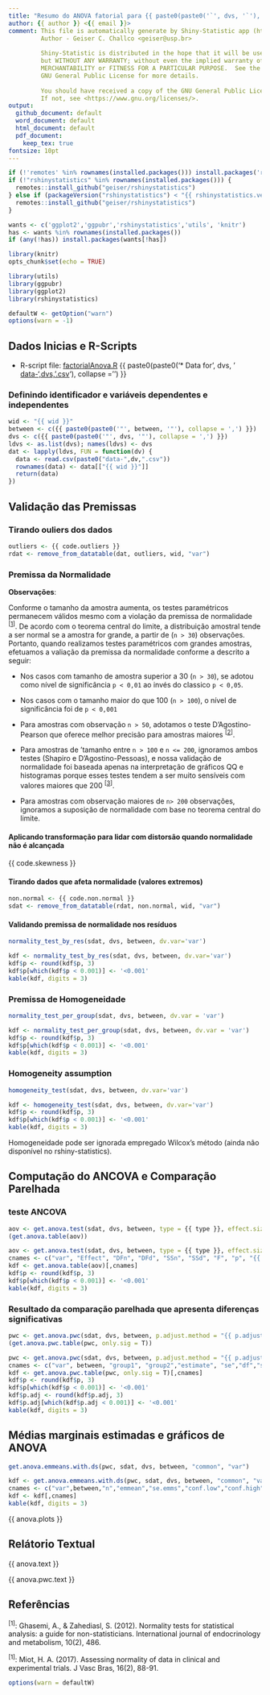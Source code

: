 ```yaml
---
title: "Resumo do ANOVA fatorial para {{ paste0(paste0('`', dvs, '`'), collapse = ',') }}"
author: {{ author }} <{{ email }}>
comment: This file is automatically generate by Shiny-Statistic app (https://statistic.geiser.tech/)
         Author - Geiser C. Challco <geiser@usp.br>
         
         Shiny-Statistic is distributed in the hope that it will be useful,
         but WITHOUT ANY WARRANTY; without even the implied warranty of
         MERCHANTABILITY or FITNESS FOR A PARTICULAR PURPOSE.  See the
         GNU General Public License for more details.
         
         You should have received a copy of the GNU General Public License.
         If not, see <https://www.gnu.org/licenses/>.
output:
  github_document: default
  word_document: default
  html_document: default
  pdf_document:
    keep_tex: true
fontsize: 10pt
---
```


```r
if (!'remotes' %in% rownames(installed.packages())) install.packages('remotes')
if (!"rshinystatistics" %in% rownames(installed.packages())) {
  remotes::install_github("geiser/rshinystatistics")
} else if (packageVersion("rshinystatistics") < "{{ rshinystatistics.version }}") {
  remotes::install_github("geiser/rshinystatistics")
}

wants <- c('ggplot2','ggpubr','rshinystatistics','utils', 'knitr')
has <- wants %in% rownames(installed.packages())
if (any(!has)) install.packages(wants[!has])

library(knitr)
opts_chunk$set(echo = TRUE)

library(utils)
library(ggpubr)
library(ggplot2)
library(rshinystatistics)

defaultW <- getOption("warn")
options(warn = -1)
```

## Dados Inicias e R-Scripts

* R-script file: [factorialAnova.R](factorialAnova.R)
{{ paste0(paste0('* Data for ', dvs, ' [data-',dvs,'.csv](data-',dvs,'.csv)'), collapse = '\n') }}

### Definindo identificador e variáveis dependentes e independentes

```r
wid <- "{{ wid }}"
between <- c({{ paste0(paste0('"', between, '"'), collapse = ',') }})
dvs <- c({{ paste0(paste0('"', dvs, '"'), collapse = ',') }})
ldvs <- as.list(dvs); names(ldvs) <- dvs
dat <- lapply(ldvs, FUN = function(dv) {
  data <- read.csv(paste0("data-",dv,".csv"))
  rownames(data) <- data[["{{ wid }}"]]
  return(data)
})
```

## Validação das Premissas

### Tirando ouliers dos dados

```r
outliers <- {{ code.outliers }}
rdat <- remove_from_datatable(dat, outliers, wid, "var")
```

### Premissa da Normalidade

**Observações**:

Conforme o tamanho da amostra aumenta, os testes paramétricos permanecem válidos mesmo com a violação da premissa de normalidade <sup>[[1](# referências)]</sup>.
De acordo com o teorema central do limite, a distribuição amostral tende a ser normal se a amostra for grande, a partir de (`n > 30`) observações. Portanto, quando realizamos testes paramétricos com grandes amostras, efetuamos a valiação da premissa da normalidade conforme a descrito a seguir:

- Nos casos com tamanho de amostra superior a 30 (`n > 30`), se adotou como nível de significância `p < 0,01` ao invés do classico `p < 0,05`.

- Nos casos com o tamanho maior do que 100 (`n > 100`), o nível de significância foi de `p < 0,001`

- Para amostras com observação `n > 50`, adotamos o teste D'Agostino-Pearson que oferece melhor precisão para amostras maiores <sup>[[2](#referências)]</sup>.

- Para amostras de 'tamanho entre `n > 100` e ` n <= 200`, ignoramos ambos testes (Shapiro e D'Agostino-Pessoas), e nossa validação de normalidade foi baseada apenas na interpretação de gráficos QQ e histogramas porque esses testes tendem a ser muito sensíveis com valores maiores que 200 <sup>[[3](#referências)]</sup>.

- Para amostras com observação maiores de `n> 200` observações, ignoramos a suposição de normalidade com base no teorema central do limite.


#### Aplicando transformação para lidar com distorsão quando normalidade não é alcançada

{{ code.skewness }}

#### Tirando dados que afeta normalidade (valores extremos)

```r
non.normal <- {{ code.non.normal }}
sdat <- remove_from_datatable(rdat, non.normal, wid, "var")
```

#### Validando premissa de normalidade nos resíduos

```r
normality_test_by_res(sdat, dvs, between, dv.var='var')
```

```r
kdf <- normality_test_by_res(sdat, dvs, between, dv.var='var')
kdf$p <- round(kdf$p, 3)
kdf$p[which(kdf$p < 0.001)] <- '<0.001'
kable(kdf, digits = 3)
```

### Premissa de Homogeneidade

```r
normality_test_per_group(sdat, dvs, between, dv.var = 'var')
```

```r
kdf <- normality_test_per_group(sdat, dvs, between, dv.var = 'var')
kdf$p <- round(kdf$p, 3)
kdf$p[which(kdf$p < 0.001)] <- '<0.001'
kable(kdf, digits = 3)
```

### Homogeneity assumption

```r
homogeneity_test(sdat, dvs, between, dv.var='var')
```

```r
kdf <- homogeneity_test(sdat, dvs, between, dv.var='var')
kdf$p <- round(kdf$p, 3)
kdf$p[which(kdf$p < 0.001)] <- '<0.001'
kable(kdf, digits = 3)
```

Homogeneidade pode ser ignorada empregado Wilcox's método (ainda não disponível no rshiny-statistics).

## Computação do ANCOVA e Comparação Parelhada

### teste ANCOVA

```r
aov <- get.anova.test(sdat, dvs, between, type = {{ type }}, effect.size = "{{ effect.size }}", dv.var = "var")
(get.anova.table(aov))
```

```r
aov <- get.anova.test(sdat, dvs, between, type = {{ type }}, effect.size = "{{ effect.size }}", dv.var = "var")
cnames <- c("var", "Effect", "DFn", "DFd", "SSn", "SSd", "F", "p", "{{ effect.size }}", "p.signif")
kdf <- get.anova.table(aov)[,cnames]
kdf$p <- round(kdf$p, 3)
kdf$p[which(kdf$p < 0.001)] <- '<0.001'
kable(kdf, digits = 3)
```

### Resultado da comparação parelhada que apresenta diferenças significativas

```r
pwc <- get.anova.pwc(sdat, dvs, between, p.adjust.method = "{{ p.adjust.method }}", dv.var = "var")
(get.anova.pwc.table(pwc, only.sig = T))
```

```r
pwc <- get.anova.pwc(sdat, dvs, between, p.adjust.method = "{{ p.adjust.method }}", dv.var = "var")
cnames <- c("var", between, "group1", "group2","estimate", "se","df","statistic","p", "p.adj","p.adj.signif")
kdf <- get.anova.pwc.table(pwc, only.sig = T)[,cnames]
kdf$p <- round(kdf$p, 3)
kdf$p[which(kdf$p < 0.001)] <- '<0.001'
kdf$p.adj <- round(kdf$p.adj, 3)
kdf$p.adj[which(kdf$p.adj < 0.001)] <- '<0.001'
kable(kdf, digits = 3)
```

## Médias marginais estimadas e gráficos de ANOVA


```r
get.anova.emmeans.with.ds(pwc, sdat, dvs, between, "common", "var")
```

```r
kdf <- get.anova.emmeans.with.ds(pwc, sdat, dvs, between, "common", "var")
cnames <- c("var",between,"n","emmean","se.emms","conf.low","conf.high","mean","median","sd","ci")
kdf <- kdf[,cnames]
kable(kdf, digits = 3)
```

{{ anova.plots  }}

## Relátorio Textual

{{ anova.text }}

{{ anova.pwc.text }}

## Referências

<sup>[1]</sup>: Ghasemi, A., & Zahediasl, S. (2012). Normality tests for statistical analysis: a guide for non-statisticians. International journal of endocrinology and metabolism, 10(2), 486.

<sup>[1]</sup>: Miot, H. A. (2017). Assessing normality of data in clinical and experimental trials. J Vasc Bras, 16(2), 88-91.


```r
options(warn = defaultW)
```
